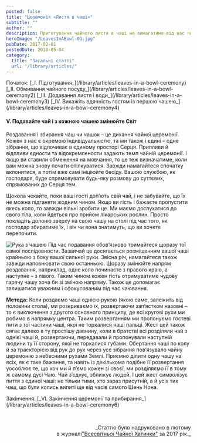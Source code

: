 ```yaml
---
posted: false
title: "Церемонія «Листя в чаші»"
subtitle: ""
author: ""
description: Приготування чайного листя в чаші не вимагатиме від вас чогось особливого. Чай здебільшого за своєю формою буває трьох типів...
heroImage: "/LeavesInABowl-01.jpg"
pubDate: 2017-02-01
postedDate: 2018-05-04
category: 
  title: "Загальні статті"
  url: "/library/articles/"
---
```



<section class="next-page last-line">
  Початок:   
  [_І. Підготування_](/library/articles/leaves-in-a-bowl-ceremony)   
  [_ІІ. Обмивання чайного посуду_](/library/articles/leaves-in-a-bowl-ceremony2)   
  [_III. Додавання листя і води_](/library/articles/leaves-in-a-bowl-ceremony3)   
  [_IV. Викажіть вдячність гостям із першою чашею_](/library/articles/leaves-in-a-bowl-ceremony4)
</section>

#### V. Подавайте чай і з кожною чашею змінюйте Світ

Роздавання і збирання чаш чи чашок – це дихання чайної церемонії. Кожен з нас є окремою індивідуальністю, та ми також і єдині – одне зібрання, що відпочиває в єдиному просторі Серця. Припливи й відпливи єдности та відокремлености задають темп чайній церемонії. І якщо ви ставили обмеження на мовчання, то це теж визначатиме, коли вам можна знову почати спілкуватися. Завжди намагайтеся спочатку вклонитися, а потім вже самі ініціюйте бесіду. Вашою службою, як господаря, буде спрямовувати будь-яку розмову до суттєвих, спрямованих до Серця тем.

Щокола чекайте, поки ваші гості доп’ють свій чай, і не забувайте, що їх не можна підганяти жодним чином. Якщо ви гість і бажаєте пропустити якесь коло, то завжди вільні зробити це. Ми маємо дослухатися до свого тіла, коли йдеться про прийом лікарських рослин. Просто покладіть долоню зверху на свою чашу на столі під час того, як господар збиратиме їх, і він чи вона знатимуть, що ви хочете перепочити.

<Image class="float-right" src={Image1} alt="Рука з чашею" /> Під час подавання обов’язково тримайтеся щоразу тої самої послідовности. Зазвичай це досягається розміщенням вашої чаші крайньою з боку вашої сильної руки. Звісна річ, намагайтеся також завжди наповнювати свою останньою. Щоразу змінюйте напрям роздавання, наприклад, одне коло починаєте з правого краю, а наступне – з лівого. Таким чином кожен гість отримуватиме чудову гарячу чашу хоча би зі зміною напряму. Також це допомагає залишатися уважним і сфокусованим під час чаювання.

__Метода:__ Коли роздаємо чаші однією рукою (якою саме, залежить від половини стола), ми розкриваємо їх, розвертаючи зап’ястком назовні – то є виключення з другого основного принципу, де всі кругові рухи ми робимо в напрямку центра. Таким розвертанням ми пропонуємо гостеві пити з тої частини чаші, якої не торкалися наші пальці. Жест цей також сягає далеко в ту простішу давнину, коли в братстві всі розділяли чай з однієї чаші й, розвертаючи, передавали й пропонували наступній людини ту її сторону, якої не торкалися губами. Обертання чаші по колу й за траєкторією від рук до рук через усе зібрання пов’язувало чайну церемонію з небесними рухами Землі. Приємно ділити одну чашу на всіх, як є таке бажання, та навіть із декількома подібне її розвертання уособлює те, що хоч ми й п’ємо кожен зі своєї, ми розділяємо її в тому ж самому дусі Чаю. Чай з’єднує, зближує людей. І цей жест символізує пиття з єдиної чаші: не тільки тими, хто зараз присутній, а й усіх тих чаш, що були колись випиті ще від часів самого Шень Нона.

<section class="next-page">
  Закінчення: [_VI. Закінчення церемонії та прибирання_](/library/articles/leaves-in-a-bowl-ceremony6)
</section>

<p>&nbsp;</p>
<p align="right" style="font-size: 0.9rem;">_Статтю було надруковано в лютому<br />в журналі<a title="globalteahut.org" href="http://www.globalteahut.org/" target="_blank" rel="noopener">"Всесвітньої Чайної Хатинки"</a>&nbsp;за 2017 рік._</p>
